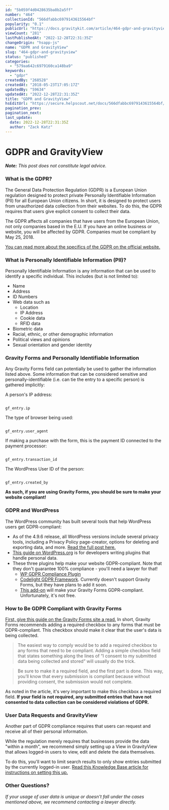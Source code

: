 ```yaml
---
id: "5b059f4d0428635ba8b2a5ff"
number: "464"
collectionId: "566dfabbc6979143615564bf"
popularity: "0.1"
publicUrl: "https://docs.gravitykit.com/article/464-gdpr-and-gravityview"
viewCount: "281"
lastPublishedAt: "2022-12-28T22:31:35Z"
changeOrigin: "hsapp-js"
name: "GDPR and GravityView"
slug: "464-gdpr-and-gravityview"
status: "published"
categories: 
  - "579aa642c6979160ca148ba9"
keywords: 
  - "gdpr"
createdBy: "268528"
createdAt: "2018-05-23T17:05:17Z"
updatedBy: "59634"
updatedAt: "2022-12-28T22:31:35Z"
title: "GDPR and GravityView"
hsEditUrl: "https://secure.helpscout.net/docs/566dfabbc6979143615564bf/article/5b059f4d0428635ba8b2a5ff"
pagination_prev: 
pagination_next: 
last_update:
  date: 2022-12-28T22:31:35Z
  author: "Zack Katz"
---
```


# GDPR and GravityView

***Note:** This post does not constitute legal advice.*

### What is the GDPR?

The General Data Protection Regulation (GDPR) is a European Union regulation designed to protect private Personally Identifiable Information (PII) for all European Union citizens. In short, it is designed to protect users from unauthorized data collection from their websites. To do this, the GDPR requires that users give explicit consent to collect their data.

The GDPR affects all companies that have users from the European Union, not only companies based in the E.U. If you have an online business or website, you will be affected by GDPR. Companies must be compliant by May 25, 2018.

[You can read more about the specifics of the GDPR on the official website.](https://www.eugdpr.org)

### What is Personally Identifiable Information (PII)?

Personally Identifiable Information is any information that can be used to identify a specific individual. This includes (but is not limited to):

- Name
- Address
- ID Numbers
- Web data such as 
   - Location
   - IP Address
   - Cookie data
   - RFID data
- Biometric data
- Racial, ethnic, or other demographic information
- Political views and opinions
- Sexual orientation and gender identity

### Gravity Forms and Personally Identifiable Information

Any Gravity Forms field can potentially be used to gather the information listed above. Some information that can be considered sensitive and personally-identifiable (i.e. can tie the entry to a specific person) is gathered implicitly:

A person's IP address:

```

gf_entry.ip
```

The type of browser being used:

```

gf_entry.user_agent
```

If making a purchase with the form, this is the payment ID connected to the payment processor:

```

gf_entry.transaction_id
```

The WordPress User ID of the person:

```

gf_entry.created_by
```

**As such, if you are using Gravity Forms, you should be sure to make your website compliant!**

### GDPR and WordPress

The WordPress community has built several tools that help WordPress users get GDPR-compliant:

- As of the 4.9.6 release, all WordPress versions include several privacy tools, including a Privacy Policy page-creator, options for deleting and exporting data, and more. [Read the full post here.](https://wordpress.org/news/2018/05/wordpress-4-9-6-privacy-and-maintenance-release/)
- [This guide on WordPress.org](https://developer.wordpress.org/plugins/privacy/) is for developers writing plugins that handle personal data.
- These three plugins help make your website GDPR-compliant. Note that they don't guarantee 100% compliance - you'll need a lawyer for that! 
   - [WP GDPR Compliance Plugin](https://www.wpgdprc.com)
   - [](https://www.wpgdprc.com)[Codelight GDPR Framework](https://codelight.eu/wordpress-gdpr-framework/). Currently doesn't support Gravity Forms, but they have plans to add it soon.
   - [This add-on](https://data443.com/gdpr-framework-wordpress-plugin/) will make your Gravity Forms GDPR-compliant. Unfortunately, it's not free.

### How to Be GDPR Compliant with Gravity Forms

[First, give this guide on the Gravity Forms site a read.](https://docs.gravityforms.com/wordpress-gravity-forms-and-gdpr-compliance) In short, Gravity Forms recommends adding a required checkbox to any forms that must be GDPR-compliant. This checkbox should make it clear that the user's data is being collected.

> The easiest way to comply would be to add a required checkbox to any forms that need to be compliant. Adding a simple checkbox field that states something along the lines of “I consent to my submitted data being collected and stored” will usually do the trick.

> Be sure to make it a required field, and the first part is done. This way, you’ll know that every submission is compliant because without providing consent, the submission would not complete.

As noted in the article, it's very important to make this checkbox a required field. **If your field is not required, any submitted entries that have not consented to data collection can be considered violations of GDPR.**

### User Data Requests and GravityView

Another part of GDPR compliance requires that users can request and receive all of their personal information.

While the regulation merely requires that businesses provide the data "within a month", we recommend simply setting up a View in GravityView that allows logged-in users to view, edit and delete the data themselves.

To do this, you'll want to limit search results to only show entries submitted by the currently logged-in user. [Read this Knowledge Base article for instructions on setting this up.](https://docs.gravitykit.com/article/203-how-to-show-only-results-submitted-by-the-current-user)

### Other Questions?

*If your usage of user data is unique or doesn't fall under the cases mentioned above, we recommend contacting a lawyer directly.*